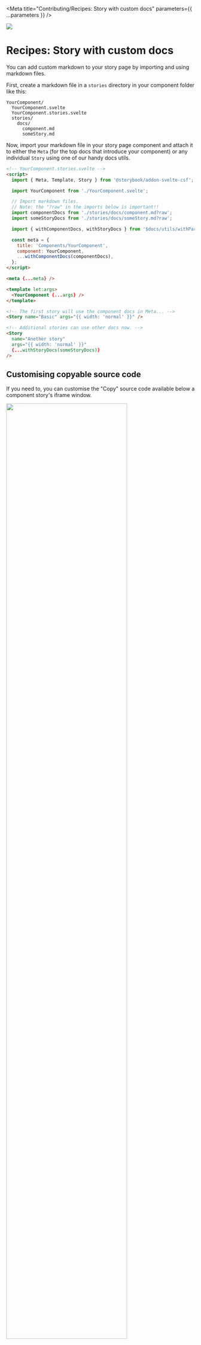 


<Meta
  title="Contributing/Recipes: Story with custom docs"
  parameters={{ ...parameters }}
/>

![](https://graphics.thomsonreuters.com/style-assets/images/logos/reuters-graphics-logo/svg/graphics-logo-color-dark.svg)

# Recipes: Story with custom docs

You can add custom markdown to your story page by importing and using markdown files.

First, create a markdown file in a `stories` directory in your component folder like this:

```
YourComponent/
  YourComponent.svelte
  YourComponent.stories.svelte
  stories/
    docs/
      component.md
      someStory.md
```

Now, import your markdown file in your story page component and attach it to either the `Meta` (for the top docs that introduce your component) or any individual `Story` using one of our handy docs utils.

```html
<!-- YourComponent.stories.svelte -->
<script>
  import { Meta, Template, Story } from '@storybook/addon-svelte-csf';

  import YourComponent from './YourComponent.svelte';

  // Import markdown files.
  // Note: the "?raw" in the imports below is important!!
  import componentDocs from './stories/docs/component.md?raw';
  import someStoryDocs from './stories/docs/someStory.md?raw';

  import { withComponentDocs, withStoryDocs } from '$docs/utils/withParams';

  const meta = {
    title: 'Components/YourComponent',
    component: YourComponent,
    ...withComponentDocs(componentDocs),
  };
</script>

<meta {...meta} />

<template let:args>
  <YourComponent {...args} />
</template>

<!-- The first story will use the component docs in Meta... -->
<Story name="Basic" args="{{ width: 'normal' }}" />

<!-- Additional stories can use other docs now. -->
<Story
  name="Another story"
  args="{{ width: 'normal' }}"
  {...withStoryDocs(someStoryDocs)}
/>
```

## Customising copyable source code

If you need to, you can customise the "Copy" source code available below a component story's iframe window.

<img className="feature" src={SourceCodeImg} width="80%" />

First, add a snippet file in a `stories` directory in your component folder like this:

```
YourComponent/
  YourComponent.svelte
  YourComponent.stories.svelte
  stories/
    snippets/
      default.svelte
```

Now, import your snippet file in your story page component and attach it to any individual `Story` using our docs utils.

```html
<script>
  import { Meta, Template, Story } from '@storybook/addon-svelte-csf';

  import YourComponent from './YourComponent.svelte';

  // Import snippet file.
  // Note: the "?raw" in the import below is important!!
  import defaultSource from './stories/snippets/default.svelte?raw';

  import { withSource } from '$docs/utils/withParams';

  const meta = {
    title: 'Components/YourComponent',
    component: YourComponent,
  };
</script>

<meta {...meta} />

<template let:args>
  <YourComponent {...args} />
</template>

<!-- Pass source in inside an object keyed by your snippet's language, e.g., svelte, scss, etc. -->
<Story name="Basic" args="{{ width: 'normal' }}" {...withSource({ svelte:
defaultSnippet })} />
```

> **Pro tip:** If you pass your source code in directly, the code won't change prop values when users play with Storybook's built-in [controls panel](https://storybook.js.org/docs/svelte/essentials/controls), so it's best to start with a default example using the generated source code.

If you're adding source code AND custom docs to a story, you can chain `withSource` and `withComponentDocs` like this:

```html
<!-- ... -->

<Story name="Extra wide" args="{{ width: 'wider' }}"
{...withComponentDocs(componentDocs, withSource({ svelte: defaultSnippet }))} />
```
